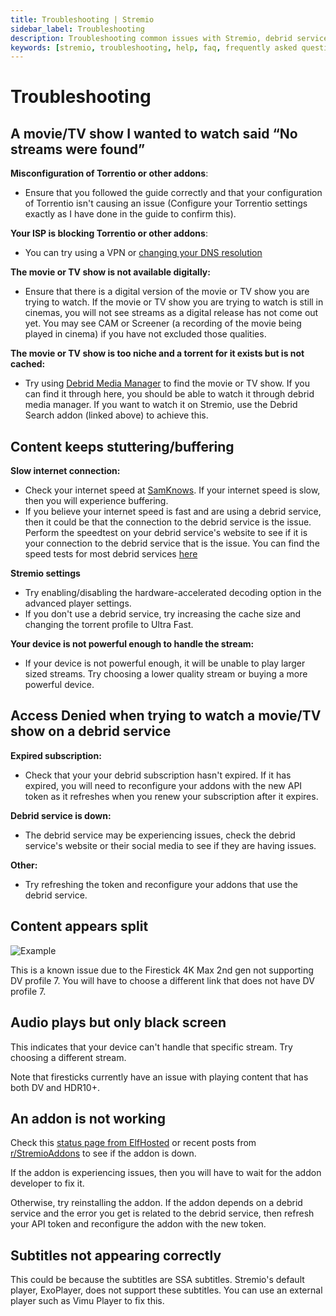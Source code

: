 ```yaml
---
title: Troubleshooting | Stremio
sidebar_label: Troubleshooting
description: Troubleshooting common issues with Stremio, debrid services and addons.
keywords: [stremio, troubleshooting, help, faq, frequently asked questions, stremio guide, stremio help, stremio faq, stremio questions, stremio answers, stremio support, stremio troubleshooting]
---
```

# Troubleshooting

## A movie/TV show I wanted to watch said “No streams were found”


**Misconfiguration of Torrentio or other addons**:

- Ensure that you followed the guide correctly and that your configuration of Torrentio isn't causing an issue (Configure your Torrentio settings exactly as I have done in the guide to confirm this). 

**Your ISP is blocking Torrentio or other addons**:

- You can try using a VPN or [changing your DNS resolution](https://blog.stremio.com/change-dns-resolution/)

**The movie or TV show is not available digitally:**

- Ensure that there is a digital version of the movie or TV show you are trying to watch. 
  If the movie or TV show you are trying to watch is still in cinemas, you will not see streams as a digital release has not come out yet. You may see CAM or Screener (a recording of the movie being played in cinema) if you have not excluded those qualities.  

**The movie or TV show is too niche and a torrent for it exists but is not cached:**

- Try using [Debrid Media Manager](extras/debrid-media-manager) to find the movie or TV show. If you can find it through here, you should be able to watch it through debrid media manager. If you want to watch it on Stremio, use the Debrid Search addon (linked above) to achieve this.

## Content keeps stuttering/buffering

**Slow internet connection:**
- Check your internet speed at [SamKnows](https://samknows.com/realspeed/). If your internet speed is slow, then you will experience buffering. 
- If you believe your internet speed is fast and are using a debrid service, then it could be that the connection to the debrid service is the issue. 
  Perform the speedtest on your debrid service's website to see if it is your connection to the debrid service that is the issue. 
  You can find the speed tests for most debrid services [here](stremio/faq#where-can-i-find-the-speed-tests-for-debrid-services)

**Stremio settings**

- Try enabling/disabling the hardware-accelerated decoding option in the advanced player settings. 
- If you don't use a debrid service, try increasing the cache size and changing the torrent profile to Ultra Fast.

**Your device is not powerful enough to handle the stream:**

- If your device is not powerful enough, it will be unable to play larger sized streams. Try choosing a lower quality stream or buying a more powerful device.  


## Access Denied when trying to watch a movie/TV show on a debrid service

**Expired subscription:**
- Check that your your debrid subscription hasn't expired. If it has expired, you will need to reconfigure your addons with the new API token as it refreshes when you renew your subscription after it expires.

**Debrid service is down:**

- The debrid service may be experiencing issues, check the debrid service's website or their social media to see if they are having issues. 

**Other:**

- Try refreshing the token and reconfigure your addons that use the debrid service.


## Content appears split 
![Example](https://preview.redd.it/how-can-i-solve-this-v0-rvamcnp3y3bd1.jpg?width=1440&format=pjpg&auto=webp&s=8d7fe469d32f5c2671b9bd4c74af71a040c02418)

This is a known issue due to the Firestick 4K Max 2nd gen not supporting DV profile 7. 
You will have to choose a different link that does not have DV profile 7. 


## Audio plays but only black screen

This indicates that your device can't handle that specific stream. Try choosing a different stream. 

Note that firesticks currently have an issue with playing content that has both DV and HDR10+.

## An addon is not working  
Check this [status page from ElfHosted](https://status.elfhosted.com/) or recent posts from [r/StremioAddons](https://reddit.com/r/StremioAddons/) to see if the addon is down. 

If the addon is experiencing issues, then you will have to wait for the addon developer to fix it.

Otherwise, try reinstalling the addon. If the addon depends on a debrid service and the error you get is related to the debrid service, then refresh your API token and reconfigure the addon with the new token.

## Subtitles not appearing correctly
This could be because the subtitles are SSA subtitles. Stremio's default player, ExoPlayer, does not support these subtitles. You can use an external player such as Vimu Player to fix this.
